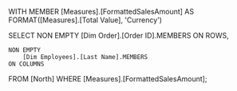 WITH
MEMBER [Measures].[FormattedSalesAmount] AS
    FORMAT([Measures].[Total Value], 'Currency')

SELECT
	NON EMPTY
		[Dim Order].[Order ID].MEMBERS
	ON ROWS,

	NON EMPTY
		[Dim Employees].[Last Name].MEMBERS 
	ON COLUMNS
FROM [North]
WHERE
	[Measures].[FormattedSalesAmount];